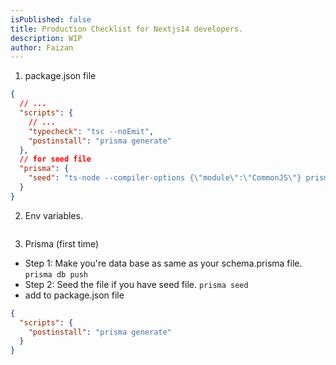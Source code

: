 ```yaml
---
isPublished: false
title: Production Checklist for Nextjs14 developers.
description: WIP
author: Faizan
---
```


1. package.json file

```json
{
  // ...
  "scripts": {
    // ...
    "typecheck": "tsc --noEmit",
    "postinstall": "prisma generate"
  },
  // for seed file
  "prisma": {
    "seed": "ts-node --compiler-options {\"module\":\"CommonJS\"} prisma/seed.ts"
  }
}
```

2. Env variables.

```

```

3. Prisma (first time)

- Step 1: Make you're data base as same as your schema.prisma file.
  `prisma db push`
- Step 2: Seed the file if you have seed file.
  `prisma seed`
- add to package.json file

```json
{
  "scripts": {
    "postinstall": "prisma generate"
  }
}
```
